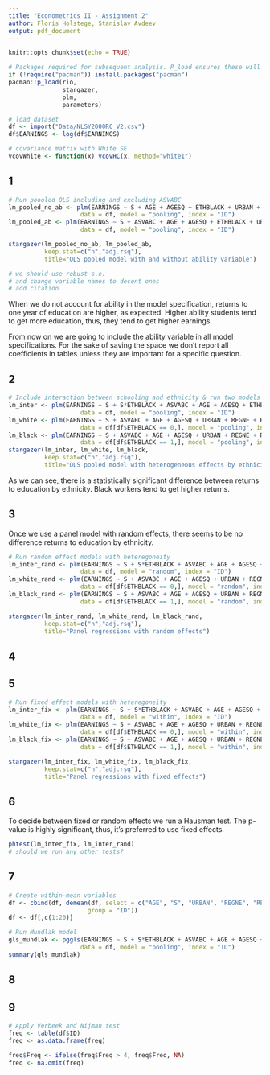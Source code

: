 ```yaml
---
title: "Econometrics II - Assignment 2"
author: Floris Holstege, Stanislav Avdeev
output: pdf_document
---
```


```r
knitr::opts_chunk$set(echo = TRUE)

# Packages required for subsequent analysis. P_load ensures these will be installed and loaded. 
if (!require("pacman")) install.packages("pacman")
pacman::p_load(rio,
               stargazer,
               plm,
               parameters)

# load dataset
df <- import("Data/NLSY2000RC_V2.csv")
df$EARNINGS <- log(df$EARNINGS)

# covariance matrix with White SE
vcovWhite <- function(x) vcovHC(x, method="white1")

```

## 1

```r
# Run poooled OLS including and excluding ASVABC
lm_pooled_no_ab <- plm(EARNINGS ~ S + AGE + AGESQ + ETHBLACK + URBAN + REGNE + REGNC + REGW,
                    data = df, model = "pooling", index = "ID")
lm_pooled_ab <- plm(EARNINGS ~ S + ASVABC + AGE + AGESQ + ETHBLACK + URBAN + REGNE + REGNC + REGW,
                    data = df, model = "pooling", index = "ID")

stargazer(lm_pooled_no_ab, lm_pooled_ab,
          keep.stat=c("n","adj.rsq"),
          title="OLS pooled model with and without ability variable")

# we should use robust s.e.
# and change variable names to decent ones
# add citation
```

When we do not account for ability in the model specification, returns to one year of education are higher, as expected. Higher ability students tend to get more education, thus, they tend to get higher earnings.

From now on we are going to include the ability variable in all model specifications. For the sake of saving the space we don't report all coefficients in tables unless they are important for a specific question.

\begin{table}[!htbp] \centering 
  \caption{OLS pooled model with and without ability variable} 
  \label{} 
\begin{tabular}{@{\extracolsep{5pt}}lcc} 
\\[-1.8ex]\hline 
\hline \\[-1.8ex] 
 & \multicolumn{2}{c}{\textit{Dependent variable:}} \\ 
\cline{2-3} 
\\[-1.8ex] & \multicolumn{2}{c}{EARNINGS} \\ 
\\[-1.8ex] & (1) & (2)\\ 
\hline \\[-1.8ex] 
 S & 0.070$^{***}$ & 0.048$^{***}$ \\ 
  & (0.001) & (0.001) \\ 
  & & \\ 
 ASVABC &  & 0.011$^{***}$ \\ 
  &  & (0.0003) \\ 
  & & \\ 
 Constant & $-$0.079 & $-$0.386$^{***}$ \\ 
  & (0.051) & (0.051) \\ 
  & & \\ 
\hline \\[-1.8ex] 
Observations & 40,043 & 40,043 \\ 
Adjusted R$^{2}$ & 0.292 & 0.313 \\ 
\hline 
\hline \\[-1.8ex] 
\textit{Note:}  & \multicolumn{2}{r}{$^{*}$p$<$0.1; $^{**}$p$<$0.05; $^{***}$p$<$0.01} \\ 
\end{tabular} 
\end{table} 

## 2


```r
# Include interaction between schooling and ethnicity & run two models for two races separately
lm_inter <- plm(EARNINGS ~ S + S*ETHBLACK + ASVABC + AGE + AGESQ + ETHBLACK + URBAN + REGNE + REGNC + REGW,
                    data = df, model = "pooling", index = "ID")
lm_white <- plm(EARNINGS ~ S + ASVABC + AGE + AGESQ + URBAN + REGNE + REGNC + REGW,
                    data = df[df$ETHBLACK == 0,], model = "pooling", index = "ID")
lm_black <- plm(EARNINGS ~ S + ASVABC + AGE + AGESQ + URBAN + REGNE + REGNC + REGW,
                    data = df[df$ETHBLACK == 1,], model = "pooling", index = "ID")
stargazer(lm_inter, lm_white, lm_black,
          keep.stat=c("n","adj.rsq"),
          title="OLS pooled model with heterogeneous effects by ethnicity")
```

As we can see, there is a statistically significant difference between returns to education by ethnicity. Black workers tend to get higher returns.

\begin{table}[!htbp] \centering 
  \caption{OLS pooled model with heterogeneous effects by ethnicity} 
  \label{} 
\begin{tabular}{@{\extracolsep{5pt}}lccc} 
\\[-1.8ex]\hline 
\hline \\[-1.8ex] 
 & \multicolumn{3}{c}{\textit{Dependent variable:}} \\ 
\cline{2-4} 
\\[-1.8ex] & \multicolumn{3}{c}{EARNINGS} \\ 
\\[-1.8ex] & (1) & (2) & (3)\\ 
\hline \\[-1.8ex] 
 S & 0.046$^{***}$ & 0.046$^{***}$ & 0.061$^{***}$ \\ 
  & (0.001) & (0.001) & (0.003) \\ 
  & & & \\ 
 S:ETHBLACK & 0.016$^{***}$ &  &  \\ 
  & (0.003) &  &  \\ 
  & & & \\ 
 Constant & $-$0.370$^{***}$ & $-$0.437$^{***}$ & 0.038 \\ 
  & (0.051) & (0.054) & (0.140) \\ 
  & & & \\ 
\hline \\[-1.8ex] 
Observations & 40,043 & 35,223 & 4,820 \\ 
Adjusted R$^{2}$ & 0.313 & 0.299 & 0.314 \\ 
\hline 
\hline \\[-1.8ex] 
\textit{Note:}  & \multicolumn{3}{r}{$^{*}$p$<$0.1; $^{**}$p$<$0.05; $^{***}$p$<$0.01} \\ 
\end{tabular} 
\end{table} 

## 3 

Once we use a panel model with random effects, there seems to be no difference returns to education by ethnicity.

```r
# Run random effect models with heteregoneity
lm_inter_rand <- plm(EARNINGS ~ S + S*ETHBLACK + ASVABC + AGE + AGESQ + ETHBLACK + URBAN + REGNE + REGNC + REGW,
                    data = df, model = "random", index = "ID")
lm_white_rand <- plm(EARNINGS ~ S + ASVABC + AGE + AGESQ + URBAN + REGNE + REGNC + REGW,
                    data = df[df$ETHBLACK == 0,], model = "random", index = "ID")
lm_black_rand <- plm(EARNINGS ~ S + ASVABC + AGE + AGESQ + URBAN + REGNE + REGNC + REGW,
                    data = df[df$ETHBLACK == 1,], model = "random", index = "ID")

stargazer(lm_inter_rand, lm_white_rand, lm_black_rand,
          keep.stat=c("n","adj.rsq"),
          title="Panel regressions with random effects")
```

\begin{table}[!htbp] \centering 
  \caption{Panel regressions with random effects} 
  \label{} 
\begin{tabular}{@{\extracolsep{5pt}}lccc} 
\\[-1.8ex]\hline 
\hline \\[-1.8ex] 
 & \multicolumn{3}{c}{\textit{Dependent variable:}} \\ 
\cline{2-4} 
\\[-1.8ex] & \multicolumn{3}{c}{EARNINGS} \\ 
\\[-1.8ex] & (1) & (2) & (3)\\ 
\hline \\[-1.8ex] 
 S & 0.051$^{***}$ & 0.049$^{***}$ & 0.052$^{***}$ \\ 
  & (0.002) & (0.002) & (0.006) \\ 
  & & & \\ 
 S:ETHBLACK & $-$0.004 &  &  \\ 
  & (0.006) &  &  \\ 
  & & & \\ 
 Constant & $-$0.452$^{***}$ & $-$0.467$^{***}$ & $-$0.223$^{*}$ \\ 
  & (0.048) & (0.050) & (0.122) \\ 
  & & & \\ 
\hline \\[-1.8ex] 
Observations & 40,043 & 35,223 & 4,820 \\ 
Adjusted R$^{2}$ & 0.366 & 0.371 & 0.322 \\ 
\hline 
\hline \\[-1.8ex] 
\textit{Note:}  & \multicolumn{3}{r}{$^{*}$p$<$0.1; $^{**}$p$<$0.05; $^{***}$p$<$0.01} \\ 
\end{tabular} 
\end{table} 


## 4

## 5

```r
# Run fixed effect models with heteregoneity
lm_inter_fix <- plm(EARNINGS ~ S + S*ETHBLACK + ASVABC + AGE + AGESQ + ETHBLACK + URBAN + REGNE + REGNC + REGW,
                    data = df, model = "within", index = "ID")
lm_white_fix <- plm(EARNINGS ~ S + ASVABC + AGE + AGESQ + URBAN + REGNE + REGNC + REGW,
                    data = df[df$ETHBLACK == 0,], model = "within", index = "ID")
lm_black_fix <- plm(EARNINGS ~ S + ASVABC + AGE + AGESQ + URBAN + REGNE + REGNC + REGW,
                    data = df[df$ETHBLACK == 1,], model = "within", index = "ID")

stargazer(lm_inter_fix, lm_white_fix, lm_black_fix,
          keep.stat=c("n","adj.rsq"),
          title="Panel regressions with fixed effects")
```

\begin{table}[!htbp] \centering 
  \caption{Panel regressions with fixed effects} 
  \label{} 
\begin{tabular}{@{\extracolsep{5pt}}lccc} 
\\[-1.8ex]\hline 
\hline \\[-1.8ex] 
 & \multicolumn{3}{c}{\textit{Dependent variable:}} \\ 
\cline{2-4} 
\\[-1.8ex] & \multicolumn{3}{c}{EARNINGS} \\ 
\\[-1.8ex] & (1) & (2) & (3)\\ 
\hline \\[-1.8ex] 
 S & 0.053$^{***}$ & 0.049$^{***}$ & 0.027$^{**}$ \\ 
  & (0.004) & (0.004) & (0.011) \\ 
  & & & \\ 
 S:ETHBLACK & $-$0.062$^{***}$ &  &  \\ 
  & (0.012) &  &  \\ 
  & & & \\ 
\hline \\[-1.8ex] 
Observations & 40,043 & 35,223 & 4,820 \\ 
Adjusted R$^{2}$ & 0.152 & 0.165 & 0.047 \\ 
\hline 
\hline \\[-1.8ex] 
\textit{Note:}  & \multicolumn{3}{r}{$^{*}$p$<$0.1; $^{**}$p$<$0.05; $^{***}$p$<$0.01} \\ 
\end{tabular} 
\end{table} 

## 6 

To decide between fixed or random effects we run a Hausman test. The p-value is highly significant, thus, it's preferred to use fixed effects.

```r
phtest(lm_inter_fix, lm_inter_rand)
# should we run any other tests?
```

## 7

```r
# Create within-mean variables
df <- cbind(df, demean(df, select = c("AGE", "S", "URBAN", "REGNE", "REGNC", "REGW", "AGESQ"), 
                      group = "ID"))
df <- df[,c(1:20)]

# Run Mundlak model
gls_mundlak <- pggls(EARNINGS ~ S + S*ETHBLACK + ASVABC + AGE + AGESQ + ETHBLACK + URBAN + REGNE + REGNC + REGW + S_between + AGE_between + AGESQ_between + URBAN_between + REGNE_between + REGNC_between + REGW_between,
                    data = df, model = "pooling", index = "ID")
summary(gls_mundlak)
```

## 8

## 9

```r
# Apply Verbeek and Nijman test
freq <- table(df$ID) 
freq <- as.data.frame(freq)
  
freq$Freq <- ifelse(freq$Freq > 4, freq$Freq, NA)
freq <- na.omit(freq)
```

